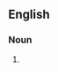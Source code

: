 ==English==

===Noun===
{{en-noun|-}}

# {{alternative spelling of|needle in a haystack}}
{{count page|[[Wiktionary:Page count]]}}